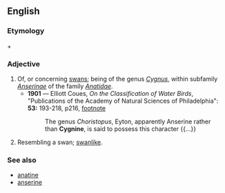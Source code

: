 ==English==
{{rfv}}

===Etymology===
{{etyl|la}} {{term|cygnus||swan|lang=la}} + {{term|-ine}}

===Adjective===
{{infl|en|adj}}

# Of, or concerning [[swan]]s; being of the genus ''[[Cygnus]]'', within subfamily ''[[Anserinae]]'' of the family ''[[Anatidae]]''.
#* '''1901''' — Elliott Coues, ''On the Classification of Water Birds'',  "Publications of the Academy of Natural Sciences of Philadelphia": '''53:''' 193-218, p216, [http://books.google.com/books?id=4VEaAAAAYAAJ&pg=PA216&dq=Cygnine footnote]
#*:The genus ''Choristopus'', Eyton, apparently Anserine rather than '''Cygnine''', is said to possess this character {{...}}
# Resembling a swan; [[swanlike]].

===See also===
* [[anatine]]
* [[anserine]]